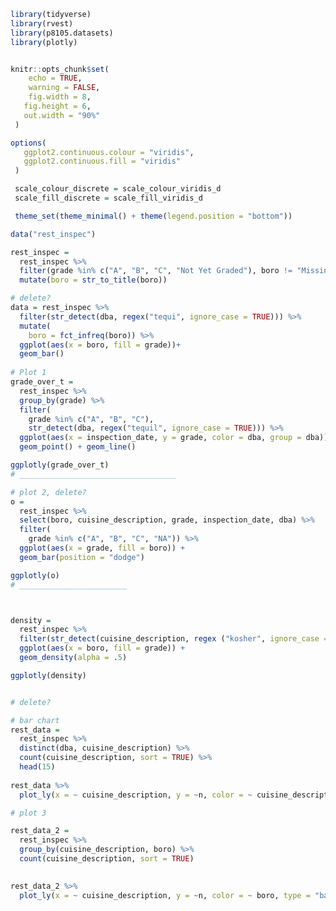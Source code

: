 ```r
library(tidyverse)
library(rvest)
library(p8105.datasets)
library(plotly)


knitr::opts_chunk$set(
 	echo = TRUE,
 	warning = FALSE,
 	fig.width = 8, 
   fig.height = 6,
   out.width = "90%"
 )

options(
   ggplot2.continuous.colour = "viridis",
   ggplot2.continuous.fill = "viridis"
 )

 scale_colour_discrete = scale_colour_viridis_d
 scale_fill_discrete = scale_fill_viridis_d

 theme_set(theme_minimal() + theme(legend.position = "bottom"))
```


```r
data("rest_inspec")

rest_inspec =
  rest_inspec %>%
  filter(grade %in% c("A", "B", "C", "Not Yet Graded"), boro != "Missing") %>% 
  mutate(boro = str_to_title(boro))

# delete?
data = rest_inspec %>% 
  filter(str_detect(dba, regex("tequi", ignore_case = TRUE))) %>% 
  mutate(
    boro = fct_infreq(boro)) %>% 
  ggplot(aes(x = boro, fill = grade))+
  geom_bar()
  
# Plot 1
grade_over_t = 
  rest_inspec %>% 
  group_by(grade) %>% 
  filter(
    grade %in% c("A", "B", "C"),
    str_detect(dba, regex("tequil", ignore_case = TRUE))) %>% 
  ggplot(aes(x = inspection_date, y = grade, color = dba, group = dba))+
  geom_point() + geom_line()

ggplotly(grade_over_t)
# ___________________________________

# plot 2, delete?
o = 
  rest_inspec %>% 
  select(boro, cuisine_description, grade, inspection_date, dba) %>% 
  filter(
    grade %in% c("A", "B", "C", "NA")) %>% 
  ggplot(aes(x = grade, fill = boro)) +
  geom_bar(position = "dodge")

ggplotly(o)
# ________________________



density = 
  rest_inspec %>% 
  filter(str_detect(cuisine_description, regex ("kosher", ignore_case = TRUE))) %>% 
  ggplot(aes(x = boro, fill = grade)) +
  geom_density(alpha = .5)

ggplotly(density)


# delete?

# bar chart
rest_data = 
  rest_inspec %>% 
  distinct(dba, cuisine_description) %>% 
  count(cuisine_description, sort = TRUE) %>% 
  head(15)
  
rest_data %>% 
  plot_ly(x = ~ cuisine_description, y = ~n, color = ~ cuisine_description, type = "bar", alpha = 0.8)

# plot 3

rest_data_2 = 
  rest_inspec %>% 
  group_by(cuisine_description, boro) %>% 
  count(cuisine_description, sort = TRUE)
  

rest_data_2 %>% 
  plot_ly(x = ~ cuisine_description, y = ~n, color = ~ boro, type = "bar")

```


